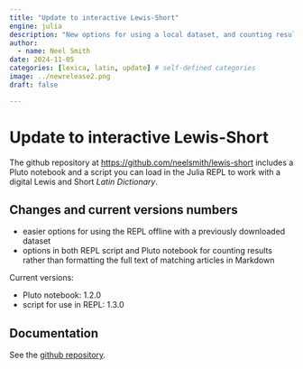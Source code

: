 ```yaml
---
title: "Update to interactive Lewis-Short"
engine: julia
description: "New options for using a local dataset, and counting results."
author:
  - name: Neel Smith
date: 2024-11-05
categories: [lexica, latin, update] # self-defined categories
image: ../newrelease2.png
draft: false

---
```



# Update to interactive Lewis-Short

The github repository at [https://github.com/neelsmith/lewis-short](https://github.com/neelsmith/lewis-short) includes a Pluto notebook and a script you can load in the Julia REPL to work with a digital Lewis and Short *Latin Dictionary*.

## Changes and current versions numbers

- easier options for using the REPL offline with a previously downloaded dataset
- options in both REPL script and Pluto notebook for counting results rather than formatting the full text of matching articles in Markdown

Current versions:

- Pluto notebook: 1.2.0
- script for use in REPL: 1.3.0


## Documentation

See the [github repository](https://github.com/neelsmith/lewis-short).